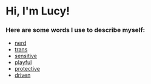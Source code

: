 # Hi, I'm Lucy!

### Here are some words I use to describe myself:

- [nerd](nerd)
- [trans](trans)
- [sensitive](sensitive)
- [playful](playful)
- [protective](protective)
- [driven](driven)
